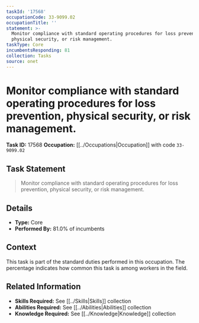 ```yaml
---
taskId: '17568'
occupationCode: 33-9099.02
occupationTitle: ''
statement: >-
  Monitor compliance with standard operating procedures for loss prevention,
  physical security, or risk management.
taskType: Core
incumbentsResponding: 81
collection: Tasks
source: onet
---
```

# Monitor compliance with standard operating procedures for loss prevention, physical security, or risk management.

**Task ID:** 17568
**Occupation:** [[../Occupations|Occupation]] with code `33-9099.02`

## Task Statement

> Monitor compliance with standard operating procedures for loss prevention, physical security, or risk management.

## Details

- **Type:** Core
- **Performed By:** 81.0% of incumbents

## Context

This task is part of the standard duties performed in this occupation. The percentage indicates how common this task is among workers in the field.

## Related Information

- **Skills Required:** See [[../Skills|Skills]] collection
- **Abilities Required:** See [[../Abilities|Abilities]] collection
- **Knowledge Required:** See [[../Knowledge|Knowledge]] collection
